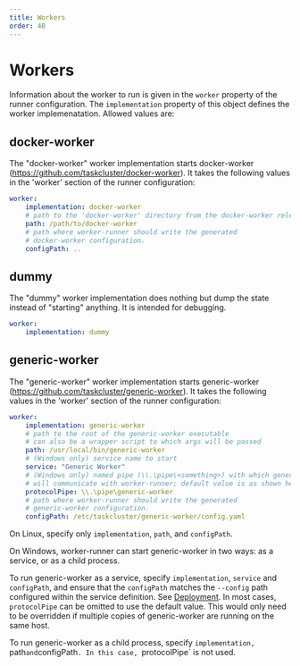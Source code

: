 ```yaml
---
title: Workers
order: 40
---
```


# Workers

<!-- WORKERS BEGIN -->
Information about the worker to run is given in the `worker` property of the runner configuration.
The `implementation` property of this object defines the worker implemenatation.  Allowed values
are:

## docker-worker

The "docker-worker" worker implementation starts docker-worker
(https://github.com/taskcluster/docker-worker).  It takes the following
values in the 'worker' section of the runner configuration:

```yaml
worker:
    implementation: docker-worker
    # path to the 'docker-worker' directory from the docker-worker release tarball
    path: /path/to/docker-worker
    # path where worker-runner should write the generated
    # docker-worker configuration.
    configPath: ..
```

## dummy

The "dummy" worker implementation does nothing but dump the state instead of
"starting" anything.  It is intended for debugging.

```yaml
worker:
    implementation: dummy
```

## generic-worker

The "generic-worker" worker implementation starts generic-worker
(https://github.com/taskcluster/generic-worker).  It takes the following
values in the 'worker' section of the runner configuration:

```yaml
worker:
	implementation: generic-worker
	# path to the root of the generic-worker executable
	# can also be a wrapper script to which args will be passed
	path: /usr/local/bin/generic-worker
	# (Windows only) service name to start
	service: "Generic Worker"
	# (Windows only) named pipe (\\.\pipe\<something>) with which generic-worker
	# will communicate with worker-runner; default value is as shown here:
	protocolPipe: \\.\pipe\generic-worker
	# path where worker-runner should write the generated
	# generic-worker configuration.
	configPath: /etc/taskcluster/generic-worker/config.yaml
```

On Linux, specify only `implementation`, `path`, and `configPath`.

On Windows, worker-runner can start generic-worker in two ways: as a service, or as a child process.

To run generic-worker as a service, specify `implementation`, `service` and `configPath`, and ensure that the `configPath` matches the `--config` path configured within the service definition.
See [Deployment](/docs/reference/workers/worker-runner/deployment).
In most cases, `protocolPipe` can be omitted to use the default value.
This would only need to be overridden if multiple copies of generic-worker are running on the same host.

To run generic-worker as a child process, specify `implementation, `path` and `configPath`.
In this case, `protocolPipe` is not used.

<!-- WORKERS END -->
